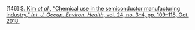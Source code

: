 \[146\]	[S. Kim *et al.*, “Chemical use in the semiconductor manufacturing industry,” *Int. J. Occup. Environ. Health*, vol. 24, no. 3–4, pp. 109–118, Oct. 2018\.](http://paperpile.com/b/Lj1YHA/h2qu)